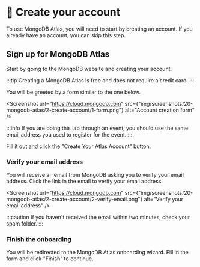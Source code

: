 
# 👐 Create your account

To use MongoDB Atlas, you will need to start by creating an account. If you already have an account, you can skip this step.

## Sign up for MongoDB Atlas

Start by going to the <Link to="http://mongodb.com/try">MongoDB website</Link> and creating your account.

:::tip
Creating a MongoDB Atlas is free and does not require a credit card.
:::

You will be greeted by a form similar to the one below.

<Screenshot url="https://cloud.mongodb.com" src={"img/screenshots/20-mongodb-atlas/2-create-account/1-form.png"} alt="Account creation form" />

:::info
If you are doing this lab through an event, you should use the same email address you used to register for the event.
:::

Fill it out and click the "Create Your Atlas Account" button.

### Verify your email address

You will receive an email from MongoDB asking you to verify your email address. Click the link in the email to verify your email address.

<Screenshot url="https://cloud.mongodb.com" src={"img/screenshots/20-mongodb-atlas/2-create-account/2-verify-email.png"} alt="Verify your email address" />

:::caution
If you haven't received the email within two minutes, check your spam folder.
:::

### Finish the onboarding

You will be redirected to the MongoDB Atlas onboarding wizard. Fill in the form and click "Finish" to continue.
